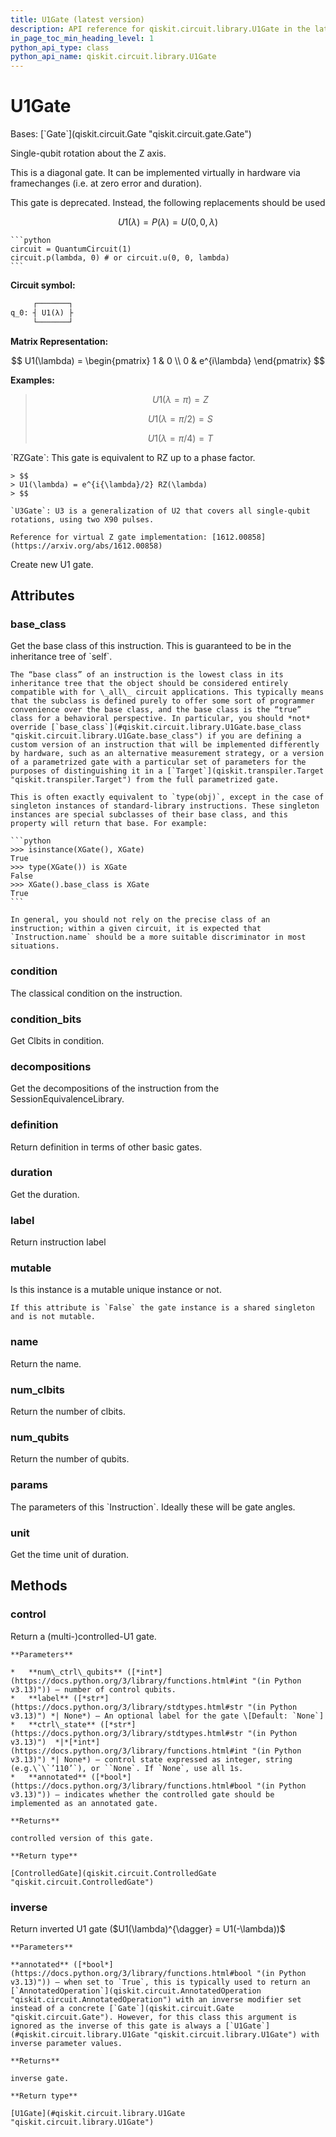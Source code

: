 ```yaml
---
title: U1Gate (latest version)
description: API reference for qiskit.circuit.library.U1Gate in the latest version of qiskit
in_page_toc_min_heading_level: 1
python_api_type: class
python_api_name: qiskit.circuit.library.U1Gate
---
```


# U1Gate

<Class id="qiskit.circuit.library.U1Gate" isDedicatedPage={true} github="https://github.com/Qiskit/qiskit/tree/stable/1.2/qiskit/circuit/library/standard_gates/u1.py#L25-L171" signature="qiskit.circuit.library.U1Gate(theta, label=None, *, duration=None, unit='dt')" modifiers="class">
  Bases: [`Gate`](qiskit.circuit.Gate "qiskit.circuit.gate.Gate")

  Single-qubit rotation about the Z axis.

  This is a diagonal gate. It can be implemented virtually in hardware via framechanges (i.e. at zero error and duration).

  <Admonition title="Warning" type="caution">
    This gate is deprecated. Instead, the following replacements should be used

$$
U1(\lambda) = P(\lambda)= U(0,0,\lambda)
$$

    ```python
    circuit = QuantumCircuit(1)
    circuit.p(lambda, 0) # or circuit.u(0, 0, lambda)
    ```
  </Admonition>

  **Circuit symbol:**

  ```python
       ┌───────┐
  q_0: ┤ U1(λ) ├
       └───────┘
  ```

  **Matrix Representation:**

$$
U1(\lambda) =
\begin{pmatrix}
1 & 0 \\
0 & e^{i\lambda}
\end{pmatrix}
$$

  **Examples:**

  > $$
  > U1(\lambda = \pi) = Z
  > $$
  >
  > $$
  > U1(\lambda = \pi/2) = S
  > $$
  >
  > $$
  > U1(\lambda = \pi/4) = T
  > $$

  <Admonition title="See also" type="note">
    `RZGate`: This gate is equivalent to RZ up to a phase factor.

    > $$
    > U1(\lambda) = e^{i{\lambda}/2} RZ(\lambda)
    > $$

    `U3Gate`: U3 is a generalization of U2 that covers all single-qubit rotations, using two X90 pulses.

    Reference for virtual Z gate implementation: [1612.00858](https://arxiv.org/abs/1612.00858)
  </Admonition>

  Create new U1 gate.

  ## Attributes

  ### base\_class

  <Attribute id="qiskit.circuit.library.U1Gate.base_class">
    Get the base class of this instruction. This is guaranteed to be in the inheritance tree of `self`.

    The “base class” of an instruction is the lowest class in its inheritance tree that the object should be considered entirely compatible with for \_all\_ circuit applications. This typically means that the subclass is defined purely to offer some sort of programmer convenience over the base class, and the base class is the “true” class for a behavioral perspective. In particular, you should *not* override [`base_class`](#qiskit.circuit.library.U1Gate.base_class "qiskit.circuit.library.U1Gate.base_class") if you are defining a custom version of an instruction that will be implemented differently by hardware, such as an alternative measurement strategy, or a version of a parametrized gate with a particular set of parameters for the purposes of distinguishing it in a [`Target`](qiskit.transpiler.Target "qiskit.transpiler.Target") from the full parametrized gate.

    This is often exactly equivalent to `type(obj)`, except in the case of singleton instances of standard-library instructions. These singleton instances are special subclasses of their base class, and this property will return that base. For example:

    ```python
    >>> isinstance(XGate(), XGate)
    True
    >>> type(XGate()) is XGate
    False
    >>> XGate().base_class is XGate
    True
    ```

    In general, you should not rely on the precise class of an instruction; within a given circuit, it is expected that `Instruction.name` should be a more suitable discriminator in most situations.
  </Attribute>

  ### condition

  <Attribute id="qiskit.circuit.library.U1Gate.condition">
    The classical condition on the instruction.
  </Attribute>

  ### condition\_bits

  <Attribute id="qiskit.circuit.library.U1Gate.condition_bits">
    Get Clbits in condition.
  </Attribute>

  ### decompositions

  <Attribute id="qiskit.circuit.library.U1Gate.decompositions">
    Get the decompositions of the instruction from the SessionEquivalenceLibrary.
  </Attribute>

  ### definition

  <Attribute id="qiskit.circuit.library.U1Gate.definition">
    Return definition in terms of other basic gates.
  </Attribute>

  ### duration

  <Attribute id="qiskit.circuit.library.U1Gate.duration">
    Get the duration.
  </Attribute>

  ### label

  <Attribute id="qiskit.circuit.library.U1Gate.label">
    Return instruction label
  </Attribute>

  ### mutable

  <Attribute id="qiskit.circuit.library.U1Gate.mutable">
    Is this instance is a mutable unique instance or not.

    If this attribute is `False` the gate instance is a shared singleton and is not mutable.
  </Attribute>

  ### name

  <Attribute id="qiskit.circuit.library.U1Gate.name">
    Return the name.
  </Attribute>

  ### num\_clbits

  <Attribute id="qiskit.circuit.library.U1Gate.num_clbits">
    Return the number of clbits.
  </Attribute>

  ### num\_qubits

  <Attribute id="qiskit.circuit.library.U1Gate.num_qubits">
    Return the number of qubits.
  </Attribute>

  ### params

  <Attribute id="qiskit.circuit.library.U1Gate.params">
    The parameters of this `Instruction`. Ideally these will be gate angles.
  </Attribute>

  ### unit

  <Attribute id="qiskit.circuit.library.U1Gate.unit">
    Get the time unit of duration.
  </Attribute>

  ## Methods

  ### control

  <Function id="qiskit.circuit.library.U1Gate.control" github="https://github.com/Qiskit/qiskit/tree/stable/1.2/qiskit/circuit/library/standard_gates/u1.py#L117-L150" signature="control(num_ctrl_qubits=1, label=None, ctrl_state=None, annotated=False)">
    Return a (multi-)controlled-U1 gate.

    **Parameters**

    *   **num\_ctrl\_qubits** ([*int*](https://docs.python.org/3/library/functions.html#int "(in Python v3.13)")) – number of control qubits.
    *   **label** ([*str*](https://docs.python.org/3/library/stdtypes.html#str "(in Python v3.13)") *| None*) – An optional label for the gate \[Default: `None`]
    *   **ctrl\_state** ([*str*](https://docs.python.org/3/library/stdtypes.html#str "(in Python v3.13)")  *|*[*int*](https://docs.python.org/3/library/functions.html#int "(in Python v3.13)") *| None*) – control state expressed as integer, string (e.g.\`\`’110’`), or ``None`. If `None`, use all 1s.
    *   **annotated** ([*bool*](https://docs.python.org/3/library/functions.html#bool "(in Python v3.13)")) – indicates whether the controlled gate should be implemented as an annotated gate.

    **Returns**

    controlled version of this gate.

    **Return type**

    [ControlledGate](qiskit.circuit.ControlledGate "qiskit.circuit.ControlledGate")
  </Function>

  ### inverse

  <Function id="qiskit.circuit.library.U1Gate.inverse" github="https://github.com/Qiskit/qiskit/tree/stable/1.2/qiskit/circuit/library/standard_gates/u1.py#L152-L164" signature="inverse(annotated=False)">
    Return inverted U1 gate ($U1(\lambda)^{\dagger} = U1(-\lambda))$

    **Parameters**

    **annotated** ([*bool*](https://docs.python.org/3/library/functions.html#bool "(in Python v3.13)")) – when set to `True`, this is typically used to return an [`AnnotatedOperation`](qiskit.circuit.AnnotatedOperation "qiskit.circuit.AnnotatedOperation") with an inverse modifier set instead of a concrete [`Gate`](qiskit.circuit.Gate "qiskit.circuit.Gate"). However, for this class this argument is ignored as the inverse of this gate is always a [`U1Gate`](#qiskit.circuit.library.U1Gate "qiskit.circuit.library.U1Gate") with inverse parameter values.

    **Returns**

    inverse gate.

    **Return type**

    [U1Gate](#qiskit.circuit.library.U1Gate "qiskit.circuit.library.U1Gate")
  </Function>
</Class>

